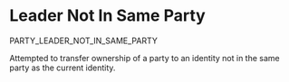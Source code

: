 # Leader Not In Same Party

<Summary>PARTY_LEADER_NOT_IN_SAME_PARTY</Summary>

Attempted to transfer ownership of a party to an identity not in the same party as the current identity.
